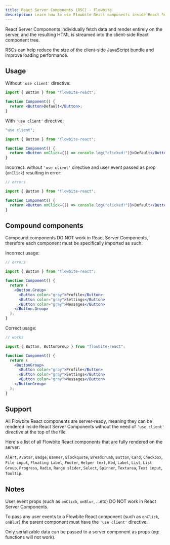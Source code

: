 ```yaml
---
title: React Server Components (RSC) - Flowbite
description: Learn how to use Flowbite React components inside React Server Components
---
```


React Server Components individually fetch data and render entirely on the server, and the resulting HTML is streamed into the client-side React component tree.

RSCs can help reduce the size of the client-side JavaScript bundle and improve loading performance.

## Usage

Without `'use client'` directive:

```jsx
import { Button } from "flowbite-react";

function Component() {
  return <Button>Default</Button>;
}
```

With `'use client'` directive:

```jsx
"use client";

import { Button } from "flowbite-react";

function Component() {
  return <Button onClick={() => console.log("clicked!")}>Default</Button>;
}
```

Incorrect: without `'use client'` directive and user event passed as prop (`onClick`) resulting in error:

```jsx
// errors

import { Button } from "flowbite-react";

function Component() {
  return <Button onClick={() => console.log("clicked!")}>Default</Button>;
}
```

## Compound components

Compound components DO NOT work in React Server Components, therefore each component must be specifically imported as such:

Incorrect usage:

```jsx
// errors

import { Button } from "flowbite-react";

function Component() {
  return (
    <Button.Group>
      <Button color="gray">Profile</Button>
      <Button color="gray">Settings</Button>
      <Button color="gray">Messages</Button>
    </Button.Group>
  );
}
```

Correct usage:

```jsx
// works

import { Button, ButtonGroup } from "flowbite-react";

function Component() {
  return (
    <ButtonGroup>
      <Button color="gray">Profile</Button>
      <Button color="gray">Settings</Button>
      <Button color="gray">Messages</Button>
    </ButtonGroup>
  );
}
```

## Support

All Flowbite React components are server-ready, meaning they can be rendered inside React Server Components without the need of `'use client'` directive at the top of the file.

Here's a list of all Flowbite React components that are fully rendered on the server:

`Alert`, `Avatar`, `Badge`, `Banner`, `Blockquote`, `Breadcrumb`, `Button`, `Card`, `Checkbox`, `File input`, `Floating Label`, `Footer`, `Helper text`, `Kbd`, `Label`, `List`, `List Group`, `Progress`, `Radio`, `Range slider`, `Select`, `Spinner`, `Textarea`, `Text input`, `Tooltip`.

## Notes

User event props (such as `onClick`, `onBlur`, ...etc) DO NOT work in React Server Components.

To pass any user events to a Flowbite React component (such as `onClick`, `onBlur`) the parent component must have the `'use client'` directive.

Only serializable data can be passed to a server component as props (eg: functions will not work).
